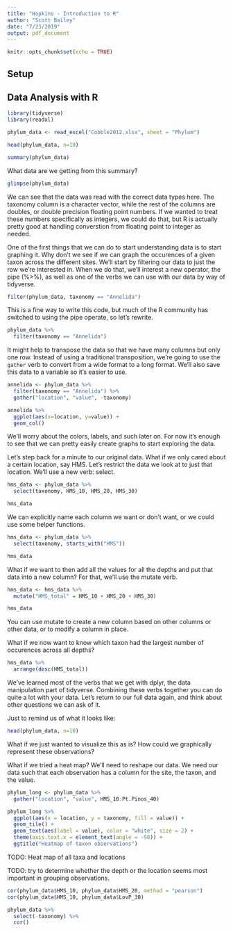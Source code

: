 ```yaml
---
title: "Hopkins - Introduction to R"
author: "Scott Bailey"
date: "7/23/2019"
output: pdf_document
---
```


```r
knitr::opts_chunk$set(echo = TRUE)
```

## Setup


## Data Analysis with R

```r
library(tidyverse)
library(readxl)
```

```r
phylum_data <- read_excel("Cobble2012.xlsx", sheet = "Phylum")

head(phylum_data, n=10)
```

```r
summary(phylum_data)
```

What data are we getting from this summary?

```r
glimpse(phylum_data)
```

We can see that the data was read with the correct data types here. The taxonomy column is a character vector, while the rest of the columns are doubles, or double precision floating point numbers. If we wanted to treat these numbers specifically as integers, we could do that, but R is actually pretty good at handling converstion from floating point to integer as needed. 

One of the first things that we can do to start understanding data is to start graphing it. Why don't we see if we can graph the occurences of a given taxon across the different sites. We'll start by filtering our data to just the row we're interested in. When we do that, we'll interest a new operator, the pipe (%>%), as well as one of the verbs we can use with our data by way of tidyverse.

```r
filter(phylum_data, taxonomy == "Annelida")
```

This is a fine way to write this code, but much of the R community has switched to using the pipe operate, so let's rewrite.

```r
phylum_data %>%
  filter(taxonomy == "Annelida")
```

It might help to transpose the data so that we have many columns but only one row. Instead of using a traditional transposition, we're going to use the `gather` verb to convert from a wide format to a long format. We'll also save this data to a variable so it's easier to use.

```r
annelida <- phylum_data %>%
  filter(taxonomy == "Annelida") %>% 
  gather("location", "value", -taxonomy)
```

```r
annelida %>%
  ggplot(aes(x=location, y=value)) +
  geom_col()
```

We'll worry about the colors, labels, and such later on. For now it's enough to see that we can pretty easily create graphs to start exploring the data. 

Let's step back for a minute to our original data. What if we only cared about a certain location, say HMS. Let's restrict the data we look at to just that location. We'll use a new verb: select. 

```r
hms_data <- phylum_data %>%
  select(taxonomy, HMS_10, HMS_20, HMS_30)

hms_data
```

We can explicitly name each column we want or don't want, or we could use some helper functions. 

```r
hms_data <- phylum_data %>%
  select(taxonomy, starts_with("HMS"))

hms_data
```

What if we want to then add all the values for all the depths and put that data into a new column? For that, we'll use the mutate verb. 

```r
hms_data <- hms_data %>%
  mutate("HMS_total" = HMS_10 + HMS_20 + HMS_30)

hms_data
```

You can use mutate to create a new column based on other columns or other data, or to modify a column in place.

What if we now want to know which taxon had the largest number of occurences across all depths?

```r
hms_data %>%
  arrange(desc(HMS_total))
```

We've learned most of the verbs that we get with dplyr, the data manipulation part of tidyverse. Combining these verbs together you can do quite a lot with your data. Let's return to our full data again, and think about other questions we can ask of it. 

Just to remind us of what it looks like:

```r
head(phylum_data, n=10)
```

What if we just wanted to visualize this as is? How could we graphically represent these observations?

What if we tried a heat map? We'll need to reshape our data. We need our data such that each observation has a column for the site, the taxon, and the value. 

```r
phylum_long <- phylum_data %>%
  gather("location", "value", HMS_10:Pt.Pinos_40)

phylum_long %>% 
  ggplot(aes(x = location, y = taxonomy, fill = value)) +
  geom_tile() +
  geom_text(aes(label = value), color = "white", size = 2) +
  theme(axis.text.x = element_text(angle = -90)) +
  ggtitle("Heatmap of taxon observations")
```



TODO: Heat map of all taxa and locations

TODO: try to determine whether the depth or the location seems most important in grouping observations.

```r
cor(phylum_data$HMS_10, phylum_data$HMS_20, method = "pearson")
cor(phylum_data$HMS_10, phylum_data$LovP_30)

phylum_data %>%
  select(-taxonomy) %>%
  cor()
```


